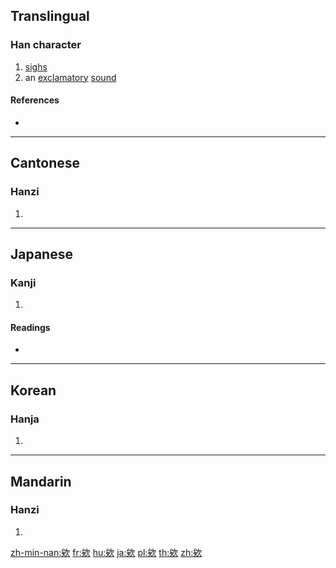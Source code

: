 {{also|唉}}
==Translingual==

===Han character===
{{Han char|rn=76|rad=欠|as=07|sn=11|four=27482|canj=IKNO|ids=⿰矣欠}}

# [[sighs]]
# an [[exclamatory]] [[sound]]

====References====
* {{Han ref|kx=0568.070|dkj=16090|dj=0956.190|hdz=32140.110|uh=6B38|ud=27448|bh=D5D9|bd=54745}}

----

==Cantonese==

===Hanzi===
{{yue-hanzi|jyut=[[aai2]], [[ei6]], [[oi1]]|y=aai2, ei6, oi1}}

# {{defn|lang=yue|sort=欠07}}

----

==Japanese==

===Kanji===
{{ja-kanji|grade=|rs=欠07}}

# {{defn|lang=ja|sort=欠07}}

====Readings====
* {{ja-readings|on=[[あい]] (ai), [[かい]] (kai)|kun=[[なげく]] (nageku)}}

----

==Korean==

===Hanja===
{{ko-hanja|hangeul=애|eumhun=|rv=ae|mr=ae|y=ay}}

# {{defn|lang=ko|sort=欠07}}

----

==Mandarin==

===Hanzi===
{{cmn-hanzi|pin=[[āi]] ([[ai1]]), [[ǎi]] ([[ai3]])|wg=ai<sup>1</sup>, ai<sup>3</sup>}}

# {{defn|lang=cmn|sort=欠07}}

[[zh-min-nan:欸]]
[[fr:欸]]
[[hu:欸]]
[[ja:欸]]
[[pl:欸]]
[[th:欸]]
[[zh:欸]]
